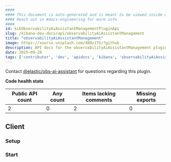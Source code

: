 ```yaml
---
####
#### This document is auto-generated and is meant to be viewed inside our experimental, new docs system.
#### Reach out in #docs-engineering for more info.
####
id: kibObservabilityAiAssistantManagementPluginApi
slug: /kibana-dev-docs/api/observabilityAiAssistantManagement
title: "observabilityAiAssistantManagement"
image: https://source.unsplash.com/400x175/?github
description: API docs for the observabilityAiAssistantManagement plugin
date: 2025-09-28
tags: ['contributor', 'dev', 'apidocs', 'kibana', 'observabilityAiAssistantManagement']
---
```




Contact [@elastic/obs-ai-assistant](https://github.com/orgs/elastic/teams/obs-ai-assistant) for questions regarding this plugin.

**Code health stats**

| Public API count  | Any count | Items lacking comments | Missing exports |
|-------------------|-----------|------------------------|-----------------|
| 2 | 0 | 2 | 0 |

## Client

### Setup
<DocDefinitionList data={[observabilityAiAssistantManagementObj.client.setup]}/>

### Start
<DocDefinitionList data={[observabilityAiAssistantManagementObj.client.start]}/>

